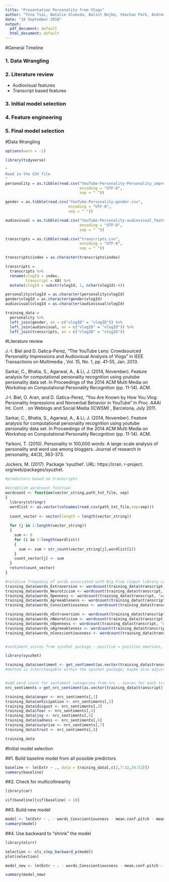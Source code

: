 ```yaml
---
title: "Presentation Personality from Vlogs"
author: "Yina Tsai, Natalie Glomsda, Balint Bojko, Yeachan Park, Andreas Hopf"
date: "18 September 2018"
output:
  pdf_document: default
  html_document: default
---
```




#General Timeline

###   1. Data Wrangling

###   2. Literature review

   - Audiovisual features
   - Transcript based features

###   3. Initial model selection 

###   4. Feature engineering 

###   5. Final model selection






#Data Wrangling

```r
options(warn = -1)

library(tidyverse)

" 
Read in the CSV file
"
personality = as.tibble(read.csv("YouTube-Personality-Personality_impression_scores_train.csv", 
                                 encoding = "UTF-8",
                                 sep = " "))

gender = as.tibble(read.csv("YouTube-Personality-gender.csv",
                            encoding = "UTF-8",
                            sep = " "))

audiovisual = as.tibble(read.csv("YouTube-Personality-audiovisual_features.csv",
                                 encoding = "UTF-8",
                                 sep = " "))

transcripts = as.tibble(read.csv("transcripts.csv",
                                 encoding = "UTF-8",
                                 sep = " "))

transcripts$index = as.character(transcripts$index)

transcripts =
  transcripts %>%
  rename(vlogId = index,
         transcript = X0) %>%
  mutate(vlogId = substr(vlogId, 1, nchar(vlogId)-4))

personality$vlogId = as.character(personality$vlogId)
gender$vlogId = as.character(gender$vlogId)
audiovisual$vlogId = as.character(audiovisual$vlogId)

training_data = 
  personality %>%
  left_join(gender, on = c("vlogID" = "vlogID")) %>%
  left_join(audiovisual, on = c("vlogID" = "vlogID")) %>%
  left_join(transcripts, on = c("clogID" = "vlogID"))

```

#Literature review

J.-I. Biel and D. Gatica-Perez, "The YouTube Lens: Crowdsourced Personality Impressions
and Audiovisual Analysis of Vlogs" in IEEE Transactions on Multimedia , Vol. 15, No. 1,
pp. 41-55, Jan. 2013.

Sarkar, C., Bhatia, S., Agarwal, A., & Li, J. (2014, November). Feature analysis for computational personality recognition using youtube personality data set. In Proceedings of the 2014 ACM Multi Media on Workshop on Computational Personality Recognition (pp. 11-14). ACM.

J-I. Biel, O. Aran, and D. Gatica-Perez, "You Are Known by How You Vlog: Personality 
Impressions and Nonverbal Behavior in YouTube" In Proc. AAAI Int. Conf. . on Weblogs
and Social Media (ICWSM) , Barcelona, July 2011.


Sarkar, C., Bhatia, S., Agarwal, A., & Li, J. (2014, November). Feature analysis for computational personality recognition using youtube personality data set. In Proceedings of the 2014 ACM Multi Media on Workshop on Computational Personality Recognition (pp. 11-14). ACM.

Yarkoni, T. (2010). Personality in 100,000 words: A large-scale analysis of personality and word use among bloggers. Journal of research in personality, 44(3), 363-373.

Jockers, M. (2017). Package 'syuzhet'. URL: https://cran. r-project. org/web/packages/syuzhet.

```r
#predictors based on transcripts

#establish wordcount function
wordcount <- function(vector_string,path_txt_file, sep)
{
  library(stringr)
  wordlist <- as.vector(colnames(read.csv(path_txt_file,sep=sep)))
  
  count_vector <- vector(length = length(vector_string))
  
  for (j in 1:length(vector_string))
  {
    sum <- 0
    for (i in 1:length(wordlist))
    {
      sum <- sum + str_count(vector_string[j],wordlist[i])
    }
    count_vector[j] <- sum
  }
  return(count_vector)
}

#relative frequency of words associated with Big Five (input library can be modified)
training_data$words_Extraversion <- wordcount(training_data$transcript, "words E.txt", sep = ",") / str_count(training_data$transcript)
training_data$words_Neuroticism <- wordcount(training_data$transcript, "words N.txt", sep = ",") / str_count(training_data$transcript)
training_data$words_Openness <- wordcount(training_data$transcript, "words O.txt", sep = ",") / str_count(training_data$transcript)
training_data$words_Agreeableness <- wordcount(training_data$transcript, "words A.txt", sep = ",") / str_count(training_data$transcript)
training_data$words_Conscientiousness <- wordcount(training_data$transcript, "words C.txt", sep = ",") / str_count(training_data$transcript)

training_data$words_nExtraversion <- wordcount(training_data$transcript, "words negative E.txt", sep = ",") / str_count(training_data$transcript)
training_data$words_nNeuroticism <- wordcount(training_data$transcript, "words negative N.txt", sep = ",") / str_count(training_data$transcript)
training_data$words_nOpenness <- wordcount(training_data$transcript, "words negative O.txt", sep = ",") / str_count(training_data$transcript)
training_data$words_nAgreeableness <- wordcount(training_data$transcript, "words negative A.txt", sep = ",") / str_count(training_data$transcript)
training_data$words_nConscientiousness <- wordcount(training_data$transcript, "words negative C.txt", sep = ",") / str_count(training_data$transcript)


#sentiment scores from syuzhet package - positive = positive emotions, negative = negative emotions

library(syuzhet)

training_data$sentiment <- get_sentiment(as.vector(training_data$transcript), method = "afinn")
#method is interchangable within the syuzhet package; maybe also adjust for transcript length


#add word count for sentiment categories from nrc - scores for each transcript ranging from 0+
nrc_sentiments = get_nrc_sentiment(as.vector(training_data$transcript))

training_data$anger <- nrc_sentiments[,1]
training_data$anticipation <- nrc_sentiments[,2]
training_data$disgust <- nrc_sentiments[,3]
training_data$fear <- nrc_sentiments[,4]
training_data$joy <- nrc_sentiments[,5]
training_data$sadness <- nrc_sentiments[,6]
training_data$surprise <- nrc_sentiments[,7]
training_data$trust <- nrc_sentiments[,8]

training_data
```


#Initial model selection

##1. Build baseline model from all possible predictors
```r
baseline <- lm(Extr ~ ., data = training_data[,c(2,7:32,34:52)])
summary(baseline)
```

##2. Check for multicollinearity
```r
library(car)

vif(baseline)[vif(baseline) > 10]
```

##3. Build new model 
```r
model <- lm(Extr ~ . - words_Conscientiousness - mean.conf.pitch - mean.spec.entropy - mean.num.apeak, data = training_data[,c(2,7:32,34:52)])
summary(model)
```

##4. Use backward to "shrink" the model
```r
library(olsrr)

selection <- ols_step_backward_p(model)
plot(selection)

model_new <- lm(Extr ~ . - words_Conscientiousness - mean.conf.pitch - mean.spec.entropy - mean.num.apeak - disgust - words_nConscientiousness - anger - sd.energy - words_nExtraversion - anticipation - words_nOpenness - words_nNeuroticism - sd.num.apeak - hogv.cogR - words_nAgreeableness - mean.val.apeak - hogv.cogC - sd.pitch - avg.voiced.seg - sd.conf.pitch - words_Openness - surprise - sadness - hogv.median, data = training_data[,c(2,7:32,34:52)])

summary(model_new)

```







































